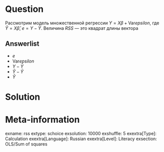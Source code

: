 Question
========
Рассмотрим модель множественной регрессии $Y=X\beta+\mathrm{Var}epsilon$, где $\hat Y = X\hat\beta$, $e=Y-\hat Y$.
Величина $RSS$ — это квадрат длины вектора

Answerlist
----------
* $e$
* $\mathrm{Var}epsilon$
* $Y-\bar Y$
* $\hat Y - \bar Y$
* $\hat Y$


Solution
========


Meta-information
================
exname: rss
extype: schoice
exsolution: 10000
exshuffle: 5
exextra[Type]: Calculation
exextra[Language]: Russian
exextra[Level]: Literacy
exsection: OLS/Sum of squares